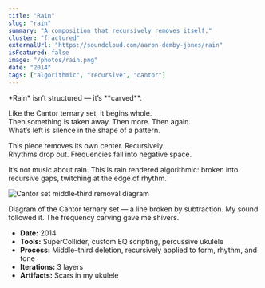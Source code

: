```yaml
---
title: "Rain"
slug: "rain"
summary: "A composition that recursively removes itself."
cluster: "fractured"
externalUrl: "https://soundcloud.com/aaron-demby-jones/rain"
isFeatured: false
image: "/photos/rain.png"
date: "2014"
tags: ["algorithmic", "recursive", "cantor"]
---
```




<ProjectOverview>
*Rain* isn’t structured — it’s **carved**.

Like the Cantor ternary set, it begins whole.  
Then something is taken away. Then more. Then again.  
What’s left is silence in the shape of a pattern.

This piece removes its own center. Recursively.  
Rhythms drop out. Frequencies fall into negative space.

It’s not music about rain. This is rain rendered algorithmic: broken into recursive gaps, twitching at the edge of rhythm.

<Image
  src="/photos/cantor.png"
  alt="Cantor set middle‑third removal diagram"
  width={600}
  height={200}
  className="my-8 mx-auto"
/>
<Caption>
  Diagram of the Cantor ternary set — a line broken by subtraction. My sound followed it.
</Caption>
</ProjectOverview>

<MediaSection title="Listen">
  <MediaItem
    title="Rain"
    description="Structured by recursive deletion. Skip to 0:57 to hear the first rainstorm."
    soundCloudUrl="https://soundcloud.com/aaron-demby-jones/rain"
  />
</MediaSection>

<FieldNote>
The frequency carving gave me shivers.
</FieldNote>

<CollapseMetadata>
  <ul>
    <li><strong>Date:</strong> 2014</li>
    <li><strong>Tools:</strong> SuperCollider, custom EQ scripting, percussive ukulele</li>
    <li><strong>Process:</strong> Middle–third deletion, recursively applied to form, rhythm, and tone</li>
    <li><strong>Iterations:</strong> 3 layers</li>
    <li><strong>Artifacts:</strong> Scars in my ukulele</li>
  </ul>
</CollapseMetadata>

<CallToAction email="aaron.demby.jones@gmail.com" />
